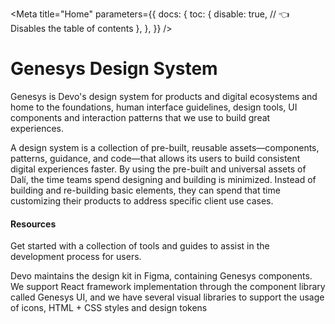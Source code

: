 

<Meta
  title="Home"
  parameters={{
    docs: {
      toc: {
        disable: true, // 👈 Disables the table of contents
      },
    },
  }}
/>

# Genesys Design System

Genesys is Devo's design system for products and digital ecosystems and home
to the foundations, human interface guidelines, design tools, UI components and
interaction patterns that we use to build great experiences.

<Row>
  <Col md={4}>
    <Card
      height="100%"
      description="Foundations are the basic visual elements needed to create components and patterns."
      heading="Foundations"
      image="img/GenesysColor-15x.png"
      url="/?path=/docs/foundations-overview--page"
    />
  </Col>
  <Col md={4}>
    <Card
      height="100%"
      description="Components are the intuitive building blocks of our design system."
      heading="Components"
      image="img/card-components.png"
      url="/?path=/docs/components-overview--page"
    />
  </Col>
  <Col md={4}>
    <Card
      height="100%"
      description="Patterns are the solutions for users to achieve a goal in the most optimized and easy way."
      heading="Patterns"
      image="img/typography-2x.png"
      url="/?path=/docs/patterns-overview--page"
    />
  </Col>
</Row>

A design system is a collection of pre-built, reusable assets—components,
patterns, guidance, and code—that allows its users to build consistent digital
experiences faster. By using the pre-built and universal assets of Dalí, the
time teams spend designing and building is minimized. Instead of building and
re-building basic elements, they can spend that time customizing their products
to address specific client use cases.

#### Resources

Get started with a collection of tools and guides to assist in the development process for users.

Devo maintains the design kit in Figma, containing Genesys components. We support React framework implementation
through the component library called Genesys UI, and we have several visual libraries to support the usage of icons,
HTML + CSS styles and design tokens

<Row>
  <Col sm={6}>
    <Card
      description="Get started with Figma libraries for components, foundations and patterns."
      heading="UI kit"
      image="img/ui-kit.png"
      url="https://www.figma.com/file/8hammDWW8E1NmpzUkzFRSt/Genesys-Design-System---UI-Kit?type=design&mode=design&t=DrhcLrMsVVXuDiAg-1"
      target="_blank"
    />
  </Col>
  <Col sm={6}>
    <Card
      description="Get started with our catalog of UI components."
      heading="UI components"
      image="img/ui-components.png"
      url="https://devoinc.github.io/genesys-ui/"
      target="_blank"
    />
  </Col>
</Row>

<Row>
  <Col sm={6}>
    <Card
      description="Get started with the catalog of our icon resources."
      heading="Icons"
      image="img/ui-icons.png"
      url="https://devoinc.github.io/genesys-icons/?path=/docs/introduction--docs"
      target="_blank"
    />
  </Col>
  <Col sm={6}>
    <Card
      description="Get started with our catalog of design tokens."
      heading="Design tokens"
      image="img/token.png"
      url="https://devoinc.github.io/genesys-brand-devo/"
      target="_blank"
    />
  </Col>
</Row>

<Row>
  <Col sm={6}>
    <Card
      description="Base CSS styles for its pure HTML version."
      heading="Genesys base styles"
      image="img/styles-05x.png"
      url="https://github.com/DevoInc/genesys-base-styles"
      target="_blank"
    />
  </Col>
  <Col sm={6}>
    <Card
      description="CSS styles for its pure HTML version."
      heading="Genesys styles"
      image="img/styles.png"
      url="https://devoinc.github.io/genesys-styles/?path=/docs/components-badge--docs"
      target="_blank"
    />
  </Col>
</Row>

